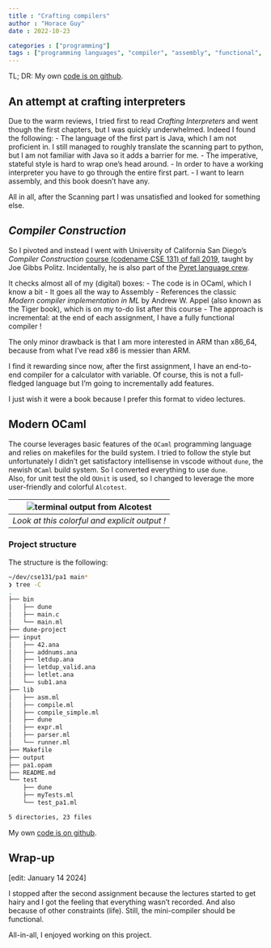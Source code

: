 ```yaml
---
title : "Crafting compilers"
author : "Horace Guy"
date : 2022-10-23

categories : ["programming"]
tags : ["programming languages", "compiler", "assembly", "functional", "OCaml"]
---
```


TL; DR: My own [code is on github](https://github.com/horaceg/cse131).

## An attempt at crafting interpreters

Due to the warm reviews, I tried first to read _Crafting Interpreters_ and went though the first chapters, but I was quickly underwhelmed. Indeed I found the following:
- The language of the first part is Java, which I am not proficient in. I still managed to roughly translate the scanning part to python, but I am not familiar with Java so it adds a barrier for me. 
- The imperative, stateful style is hard to wrap one's head around. 
- In order to have a working interpreter you have to go through the entire first part. 
- I want to learn assembly, and this book doesn't have any.

All in all, after the Scanning part I was unsatisfied and looked for something else.

## _Compiler Construction_

So I pivoted and instead I went with University of California San Diego's _Compiler Construction_ [course (codename CSE 131) of fall 2019](https://ucsd-cse131-f19.github.io/), taught by Joe Gibbs Politz. Incidentally, he is also part of the [Pyret language crew](https://www.pyret.org/crew/).

It checks almost all of my (digital) boxes: 
- The code is in OCaml, which I know a bit
- It goes all the way to Assembly
- References the classic _Modern compiler implementation in ML_ by Andrew W. Appel (also known as the Tiger book), which is on my to-do list after this course
- The approach is incremental: at the end of each assignment, I have a fully functional compiler !

The only minor drawback is that I am more interested in ARM than x86_64, because from what I've read x86 is messier than ARM.

I find it rewarding since now, after the first assignment, I have an end-to-end compiler for a calculator with variable. Of course, this is not a full-fledged language but I'm going to incrementally add features. 

I just wish it were a book because I prefer this format to video lectures.

## Modern OCaml

The course leverages basic features of the `OCaml` programming language and relies on makefiles for the build system. I tried to follow the style but unfortunately I didn't get satisfactory intellisense in vscode without `dune`, the newish `OCaml` build system. So I converted everything to use `dune`.  
Also, for unit test the old `OUnit` is used, so I changed to leverage the more user-friendly and colorful `Alcotest`.

| ![terminal output from Alcotest](alcotest.png) |
| :--------------------------------------------: |
| *Look at this colorful and explicit output !*  |

### Project structure

The structure is the following:

```bash
~/dev/cse131/pa1 main*
❯ tree -C
.
├── bin
│   ├── dune
│   ├── main.c
│   └── main.ml
├── dune-project
├── input
│   ├── 42.ana
│   ├── addnums.ana
│   ├── letdup.ana
│   ├── letdup_valid.ana
│   ├── letlet.ana
│   └── sub1.ana
├── lib
│   ├── asm.ml
│   ├── compile.ml
│   ├── compile_simple.ml
│   ├── dune
│   ├── expr.ml
│   ├── parser.ml
│   └── runner.ml
├── Makefile
├── output
├── pa1.opam
├── README.md
└── test
    ├── dune
    ├── myTests.ml
    └── test_pa1.ml

5 directories, 23 files
```

My own [code is on github](https://github.com/horaceg/cse131).

## Wrap-up

[edit: January 14 2024]

I stopped after the second assignment because the lectures started to get hairy and I got the feeling that everything wasn't recorded. And also because of other constraints (life). Still, the mini-compiler should be functional.

All-in-all, I enjoyed working on this project.

